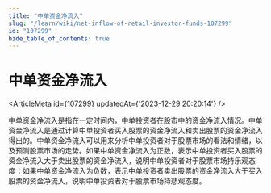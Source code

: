 ```yaml
---
title: "中单资金净流入"
slug: "/learn/wiki/net-inflow-of-retail-investor-funds-107299"
id: "107299"
hide_table_of_contents: true
---
```



# 中单资金净流入

<ArticleMeta id={107299} updatedAt={'2023-12-29 20:20:14'} />
<div className='border-solid border-b border-t-0 my-4 border-[var(--ifm-color-gray-300)]' />

中单资金净流入是指在一定时间内，中单投资者在股市中的资金净流入情况。中单资金净流入是通过计算中单投资者买入股票的资金净流入和卖出股票的资金净流入得出的。中单资金净流入可以用来分析中单投资者对于股票市场的看法和情绪，以及预测股票市场的走势。如果中单资金净流入为正数，表示中单投资者买入股票的资金净流入大于卖出股票的资金净流入，说明中单投资者对于股票市场持乐观态度；如果中单资金净流入为负数，表示中单投资者卖出股票的资金净流入大于买入股票的资金净流入，说明中单投资者对于股票市场持悲观态度。
